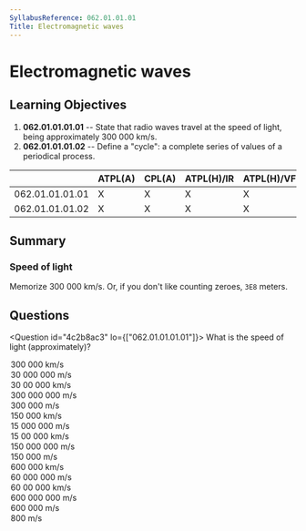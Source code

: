 ```yaml
---
SyllabusReference: 062.01.01.01
Title: Electromagnetic waves
---
```


# Electromagnetic waves

## Learning Objectives

1. **062.01.01.01.01** -- State that radio waves travel at the speed of light,
   being approximately 300 000 km/s.
2. **062.01.01.01.02** -- Define a "cycle": a complete series of values of a
   periodical process.

|                 | ATPL(A) | CPL(A) | ATPL(H)/IR | ATPL(H)/VFR | CPL(H) | IR  | CBIR(A) |
| --------------- | ------- | ------ | ---------- | ----------- | ------ | --- | ------- |
| 062.01.01.01.01 | X       | X      | X          | X           | X      | X   |         |
| 062.01.01.01.02 | X       | X      | X          | X           | X      | X   |         |

## Summary

### Speed of light

Memorize 300 000 km/s. Or, if you don't like counting zeroes, `3E8` meters.

## Questions

<Question id="4c2b8ac3" lo={["062.01.01.01.01"]}>
  <Text variant="oneCorrect">What is the speed of light (approximately)?</Text>
  <Option id="4c2b8ac3-1" correct>
    300 000 km/s
  </Option>
  <Option id="4c2b8ac3-2" correct>
    30 000 000 m/s
  </Option>
  <Option id="4c2b8ac3-3">30 00 000 km/s</Option>
  <Option id="4c2b8ac3-4">300 000 000 m/s</Option>
  <Option id="4c2b8ac3-5">300 000 m/s</Option>
  <Option id="4c2b8ac3-6">150 000 km/s</Option>
  <Option id="4c2b8ac3-7">15 000 000 m/s</Option>
  <Option id="4c2b8ac3-8">15 00 000 km/s</Option>
  <Option id="4c2b8ac3-9">150 000 000 m/s</Option>
  <Option id="4c2b8ac3-a">150 000 m/s</Option>
  <Option id="4c2b8ac3-b">600 000 km/s</Option>
  <Option id="4c2b8ac3-c">60 000 000 m/s</Option>
  <Option id="4c2b8ac3-d">60 00 000 km/s</Option>
  <Option id="4c2b8ac3-e">600 000 000 m/s</Option>
  <Option id="4c2b8ac3-f">600 000 m/s</Option>
  <Option id="4c2b8ac3-g">800 m/s</Option>
</Question>
